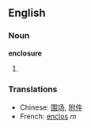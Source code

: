 ==English==
===Noun===
'''enclosure'''

# {{stub}}

===Translations===
*Chinese: [[围场]], [[附件]]
*French: [[enclos]] ''m''
